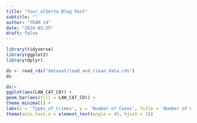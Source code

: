 ```yaml
---
title: "four_alberto Blog Post"
subtitle: ""
author: "TEAM 14"
date: "2024-03-25"
draft: false
---
```


```r
library(tidyverse) 
library(ggplot2)
library(dplyr) 
```


```r
ds <- read_rds("dataset/load_and_clean_data.rds") 
ds 
```
```r
ds|>
ggplot(aes(LAW_CAT_CD)) +
geom_bar(aes(fill = LAW_CAT_CD)) + 
theme_minimal() +
labs(x = 'Types_of_Crimes', y = 'Number of Cases', title = 'Number of Cases by Race') +
theme(axis.text.x = element_text(angle = 45, hjust = 1))
```


